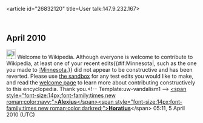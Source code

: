 <article id="26832120" title=User talk:147.9.232.167>
	<talkpage id="26832120" title="User talk:147.9.232.167">
== April 2010 ==

[[File:Information.svg|25px|alt=]] Welcome to Wikipedia. Although everyone is welcome to contribute to Wikipedia, at least one of your recent edits{{#if:Minnesota|, such as the one you made to [[:Minnesota]],}} did not appear to be constructive and has been reverted. Please use [[Wikipedia:Sandbox|the sandbox]] for any test edits you would like to make, and read the [[Wikipedia:Welcoming committee/Welcome to Wikipedia|welcome page]] to learn more about contributing constructively to this encyclopedia. Thank you.&lt;!-- Template:uw-vandalism1 --&gt; [[User:AlexiusHoratius|&lt;span style=&quot;font-size:14px;font-family:times new roman;color:navy;&quot;&gt;'''Alexius'''&lt;/span&gt;]][[User talk:AlexiusHoratius|&lt;span style=&quot;font-size:14px;font-family:times new roman;color:darkred;&quot;&gt;'''Horatius''']]&lt;/span&gt; 05:11, 5 April 2010 (UTC)
	</talkpage>
</article>